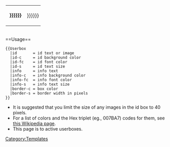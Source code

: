 <div id="ruserboxx" style="float:{{{float|left}}}; border:{{{border-width|{{{border-s|1}}}}}}px solid {{{border-color|{{{1|{{{border-c|{{{id-c|#999}}}}}}}}}}}}; margin:1px;">
{| cellspacing="0" style="width:238px; background:{{{info-background|{{{2|{{{info-c|#EEE}}}}}}}}};"
| style="width:45px; height:45px; background:{{{logo-background|{{{1|{{{id-c|#DDD}}}}}}}}}; text-align:center; font-size:{{{logo-size|{{{5|{{{id-s|14}}}}}}}}}pt; color:{{{logo-color|{{{id-fc|black}}}}}};" | '''{{{logo|{{{3|{{{id|id}}}}}}}}}'''
| style="font-size:{{{info-size|{{{info-s|8}}}}}}pt; padding:4pt; line-height:1.25em; color:{{{info-color|{{{info-fc|black}}}}}};" | {{{info|{{{4|{{{info|''info''}}}}}}}}}
|}</div><noinclude>
<br clear="all">
==Usage==
<pre>
{{Userbox
  |id       = id text or image
  |id-c     = id background color
  |id-fc    = id font color
  |id-s     = id text size
  |info     = info text
  |info-c   = info background color
  |info-fc  = info font color
  |info-s   = info text size
  |border-c = box color
  |border-s = border width in pixels
}}
</pre>
*It is suggested that you limit the size of any images in the id box to 40 pixels.
*For a list of colors and the Hex triplet (eg., 007BA7) codes for them, see [[wikipedia:List of colors|this Wikipedia page]].
*This page is to active userboxes.
</noinclude>
<noinclude>[[Category:Templates]]</noinclude>
